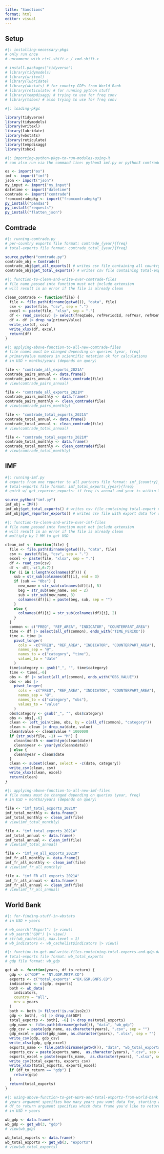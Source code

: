 ```yaml
---
title: "Sanctions"
format: html
editor: visual
---
```


## Setup

```r
#|: installing-necessary-pkgs
# only run once
# uncomment with ctrl-shift-c / cmd-shift-c

# install.packages("tidyverse") 
# library(tidymodels)
# library(writexl)
# library(lubridate)
# library(wbstats) # for country GDPs from World Bank
# library(reticulate) # for running python stuff
# library(tempdisagg) # trying to use for freq conv
# library(tsbox) # also trying to use for freq conv
```

```r
#|: loading-pkgs

library(tidyverse) 
library(tidymodels)
library(writexl)
library(lubridate)
library(wbstats)
library(reticulate)
library(tempdisagg) 
library(tsbox)
```

```r
#|: importing-python-pkgs-to-run-modules-using-R
# can also run via the command line: python3 imf.py or python3 comtrade.py

os <- import("os")
imf <- import("imf")
json <- import("json")
my_input <- import("my_input")
datetime <- import("datetime")
comtrade <- import("comtrade")
fromcomtradepkg <- import("fromcomtradepkg")
py_install("pandas")
py_install("requests")
py_install("flatten_json")
```

## Comtrade

```r
#|: running-comtrade.py
# per-country exports file format: comtrade_{year}{freq} 
# total-exports file format: comtrade_total_{year}{freq}

source_python("comtrade.py")
comtrade_obj = Comtrade()
comtrade_obj$get_all_exports() # writes csv file containing all country-pair export data
comtrade_obj$get_total_exports() # writes csv file containing total-export values for each country
```

```r
#|: function-to-clean-and-write-over-comtrade-files
# file name passed into function must not include extension
# will result in an error if the file is already clean

clean_comtrade <- function(file) {
  file <- file.path(dirname(getwd()), "data", file)
  csv <- paste(file, "csv", sep = ".")
  excel <- paste(file, "xlsx", sep = ".")
  df <- read_csv(csv) |> select(freqCode, refPeriodId, refYear, refMonth, reporterCode, reporterISO, reporterDesc, flowDesc, partnerCode, partnerISO, partnerDesc, cmdDesc, primaryValue)
  df <- df |> drop_na(primaryValue)
  write_csv(df, csv)
  write_xlsx(df, excel)
  return(df)
}
```

```r
#|: applying-above-function-to-all-new-comtrade-files
# file names must be changed depending on queries (year, freq)
# primaryValue numbers in scientific notation ok for calculations
# in USD + months/years (depends on query)

file <- "comtrade_all_exports_2021A"
comtrade_pairs_annual <- data.frame()
comtrade_pairs_annual <- clean_comtrade(file)
# view(comtrade_pairs_annual)

file <- "comtrade_all_exports_2021M"
comtrade_pairs_monthly <- data.frame()
comtrade_pairs_monthly <- clean_comtrade(file)
# view(comtrade_pairs_monthly)

file <- "comtrade_total_exports_2021A"
comtrade_total_annual <- data.frame()
comtrade_total_annual <- clean_comtrade(file)
# view(comtrade_total_annual)

file <- "comtrade_total_exports_2021M"
comtrade_total_monthly <- data.frame()
comtrade_total_monthly <- clean_comtrade(file)
# view(comtrade_total_monthly)
```

## IMF

```r
#|: running-imf.py
# exports from one reporter to all partners file format: imf_{country}_all_exports_{year}{freq}
# total-exports file format: imf_total_exports_{year}{freq}
# quirk w/ get_reporter_exports: if freq is annual and year is within 3 years of current year, function will return data starting from 3 years prior (e.g., if requesting annual data for France starting in 2021, it'll return data from 2020 to current day)

source_python("imf.py")
imf_obj = IMF()
imf_obj$get_total_exports() # writes csv file containing total-export values for each country
imf_obj$get_reporter_exports() # writes csv file with export data for reporter to all partners
```

```r
#|: function-to-clean-and-write-over-imf-files
# file name passed into function must not include extension
# will result in an error if the file is already clean
# multiply by 1 MM to get USD

clean_imf <- function(file) {
  file <- file.path(dirname(getwd()), "data", file)
  csv <- paste(file, "csv", sep = ".")
  excel <- paste(file, "xlsx", sep = ".")
  df <- read_csv(csv)
  df <- df[,-c(1,6:7)]
  for (i in 1:length(colnames(df))) {
    sub = str_sub(colnames(df)[i], end = 3)
    if (sub == "Obs") {
      new_name = str_sub(colnames(df)[i], 5)
      beg = str_sub(new_name, end = 2)
      sub = str_sub(new_name, 3)
      colnames(df)[i] = paste(beg, sub, sep = "")
    }
    else {
      colnames(df)[i] = str_sub(colnames(df)[i], 2)
    }
  }
  common <- c("FREQ", "REF_AREA", "INDICATOR", "COUNTERPART_AREA")
  time <- df |> select(all_of(common), ends_with("TIME_PERIOD")) 
  time <- time |>
    pivot_longer(
      cols = -c("FREQ", "REF_AREA", "INDICATOR", "COUNTERPART_AREA"),
      names_sep = "@",
      names_to = c("category", "time"),
      values_to = "date"
    )
  time$category <- gsub("_", "", time$category)
  time <- time[,-6]
  obs <- df |> select(all_of(common), ends_with("OBS_VALUE"))
  obs <- obs |>
    pivot_longer(
      cols = -c("FREQ", "REF_AREA", "INDICATOR", "COUNTERPART_AREA"),
      names_sep = "@",
      names_to = c("category", "obs"),
      values_to = "value"
    )
  obs$category <- gsub("_", "", obs$category)
  obs <- obs[,-6]
  clean <- left_join(time, obs, by = c(all_of(common), "category"))
  clean <- clean |> drop_na(date, value)
  clean$value <- clean$value * 1000000
  if (str_sub(file, -1) == "M") {
    clean$month <- month(ym(clean$date))
    clean$year <- year(ym(clean$date))
  } else {
    clean$year = clean$date
  }
  clean <- subset(clean, select = -c(date, category))
  write_csv(clean, csv)
  write_xlsx(clean, excel)
  return(clean)
}
```

```r
#|: applying-above-function-to-all-new-imf-files
# file names must be changed depending on queries (year, freq)
# in USD + months/years (depends on query)

file <- "imf_total_exports_2021M"
imf_total_monthly <- data.frame()
imf_total_monthly <- clean_imf(file)
# view(imf_total_monthly)

file <- "imf_total_exports_2021A"
imf_total_annual <- data.frame()
imf_total_annual <- clean_imf(file)
# view(imf_total_annual)

file <- "imf_FR_all_exports_2021M"
imf_fr_all_monthly <- data.frame()
imf_fr_all_monthly <- clean_imf(file)
# view(imf_fr_all_monthly)

file <- "imf_FR_all_exports_2021A"
imf_fr_all_annual <- data.frame()
imf_fr_all_annual <- clean_imf(file)
# view(imf_fr_all_annual)
```

## World Bank

```r
#|: for-finding-stuff-in-wbstats
# in USD + years

# wb_search("Export") |> view()
# wb_search("GDP") |> view()
# str(wb_cachelist, max.level = 1)
# wb_indicators <- wb_cachelist$indicators |> view()
```

```r
#|: function-to-get-and-write-files-containing-total-exports-and-gdp-data-from-world-bank
# total-exports file format: wb_total_exports
# gdp file format: wb_gdp

get_wb <- function(years, df_to_return) { 
  gdp <- c("GDP" = "NY.GDP.MKTP.CD")
  exports <- c("total_exports" ="BX.GSR.GNFS.CD")
  indicators <- c(gdp, exports)
  both <- wb_data(
    indicators, 
    country = "all",
    mrv = years
  )
  both <- both |> filter(!is.na(iso2c))
  gdp <- both[, -5] |> drop_na(GDP)
  total_exports <- both[, -6] |> drop_na(total_exports)
  gdp_name <- file.path(dirname(getwd()), "data", "wb_gdp")
  gdp_csv = paste(gdp_name, as.character(years), ".csv", sep = "")
  gdp_excel = paste(gdp_name, as.character(years), ".xlsx", sep = "")
  write_csv(gdp, gdp_csv)
  write_xlsx(gdp, gdp_excel)
  exports_name <- file.path(dirname(getwd()), "data", "wb_total_exports")
  exports_csv = paste(exports_name,  as.character(years), ".csv", sep = "")
  exports_excel = paste(exports_name,  as.character(years), ".xlsx", sep = "")
  write_csv(total_exports, exports_csv)
  write_xlsx(total_exports, exports_excel)
  if (df_to_return == "gdp") {
    return(gdp)
  }
  return(total_exports)
}
```

```r
#|: using-above-function-to-get-GDPs-and-total-exports-from-world-bank
# years argument specifies how many years you want data for, starting at the most recent year that has complete data (e.g., get_wb(3) will get data for 2019, 2020, and 2021)
# df_to_return argument specifies which data frame you'd like to return, with valid arguments being "gdp" or "exports"
# in USD + years 

wb_gdp <- data.frame()
wb_gdp <- get_wb(3, "gdp")
# view(wb_gdp)

wb_total_exports <- data.frame()
wb_total_exports <- get_wb(3, "exports")
# view(wb_total_exports)
```
